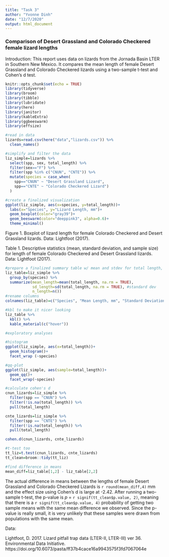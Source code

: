 ```yaml
---
title: "Task 3"
author: "Yvonne Dinh"
date: "12/7/2020"
output: html_document
---
```

### Comparison of Desert Grassland and Colorado Checkered female lizard lengths

Introduction: This report uses data on lizards from the Jornada Basin LTER in Southern New Mexico. It compares the mean length of female Desert Grassland and Colorado Checkered lizards using a two-sample t-test and Cohen's d test. 

```r
knitr::opts_chunk$set(echo = TRUE)
library(tidyverse)
library(broom)
library(tibble)
library(lubridate)
library(here)
library(janitor)
library(kableExtra)
library(ggbeeswarm)
library(effsize)
```

```r
#read in data
lizards=read.csv(here("data","lizards.csv")) %>% 
  clean_names()

#simplify and filter the data
liz_simple=lizards %>% 
  select(spp, sex, total_length) %>% 
  filter(sex=="F") %>% 
  filter(spp %in% c("CNUN", "CNTE")) %>% 
  mutate(species = case_when(
    spp=="CNUN" ~ "Desert Grassland Lizard",
    spp=="CNTE" ~ "Colorado Checkered Lizard")
  )
```

```r
#create a finalized visualization
ggplot(liz_simple, aes(x=species, y=total_length))+
  labs(x="Species", y="Lizard Length, mm")+
  geom_boxplot(color="gray39")+
  geom_beeswarm(color="deeppink3", alpha=0.6)+
  theme_minimal()
```

Figure 1. Boxplot of lizard length for female Colorado Checkered and Desert Grassland lizards. Data: Lightfoot (2017).


Table 1. Descriptive statistics (mean, standard deviation, and sample size) for length of female Colorado Checkered and Desert Grassland lizards. Data: Lightfoot (2017).
```r
#prepare a finalized summary table w/ mean and stdev for total length, sample size, for each species
liz_table=liz_simple %>%
  group_by(species) %>% 
  summarize(mean_length=mean(total_length, na.rm = TRUE),
            sd_length=sd(total_length, na.rm = TRUE), #standard dev
            n_length=n())
#rename columns
colnames(liz_table)=c("Species", "Mean Length, mm", "Standard Deviation, mm", "Sample Size")
```

```r
#kbl to make it nicer looking
liz_table %>% 
  kbl() %>%
  kable_material(c("hover"))
```

```r
#exploratory analyses

#histogram
ggplot(liz_simple, aes(x=total_length))+
  geom_histogram()+
  facet_wrap (~species)

#qq-plot
ggplot(liz_simple, aes(sample=total_length))+
  geom_qq()+
  facet_wrap(~species)
```

```r
#calculate cohen's d
cnun_lizards=liz_simple %>% 
  filter(spp == "CNUN") %>% 
  filter(!is.na(total_length)) %>% 
  pull(total_length)

cnte_lizards=liz_simple %>%  
  filter(spp == "CNTE") %>% 
  filter(!is.na(total_length)) %>% 
  pull(total_length)

cohen.d(cnun_lizards, cnte_lizards)

#t-test too
tt_liz=t.test(cnun_lizards, cnte_lizards)
tt_clean=broom::tidy(tt_liz)

#find difference in means
mean_diff=liz_table[1,2] - liz_table[2,2]
```

The actual difference in means between the lengths of female Desert Grassland and Colorado Checkered Lizards is `r round(mean_diff,4)` mm and the effect size using Cohen's d is large at -2.42. After running a two-sample t-test, the p-value is *p* = `r signif(tt_clean$p.value, 2)`, meaning that there is a `r signif(tt_clean$p.value, 4)` probability of getting two sample means with the same mean difference we observed. Since the p-value is really small, it is very unlikely that these samples were drawn from populations with the same mean.

Data:

Lightfoot, D. 2017. Lizard pitfall trap data (LTER-II, LTER-III) ver 36. Environmental Data Initiative. https://doi.org/10.6073/pasta/ff37b4cace16a9943575f3fd7067064e 


